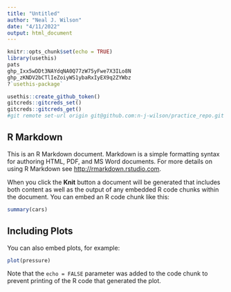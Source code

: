 ```yaml
---
title: "Untitled"
author: "Neal J. Wilson"
date: "4/11/2022"
output: html_document
---
```


```r
knitr::opts_chunk$set(echo = TRUE)
library(usethis)
pats
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
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
?`usethis-package`

usethis::create_github_token()
gitcreds::gitcreds_set()
gitcreds::gitcreds_get()
#git remote set-url origin git@github.com:n-j-wilson/practice_repo.git
```

## R Markdown

This is an R Markdown document. Markdown is a simple formatting syntax for authoring HTML, PDF, and MS Word documents. For more details on using R Markdown see <http://rmarkdown.rstudio.com>.

When you click the **Knit** button a document will be generated that includes both content as well as the output of any embedded R code chunks within the document. You can embed an R code chunk like this:

```r
summary(cars)
```

## Including Plots

You can also embed plots, for example:

```r
plot(pressure)
```

Note that the `echo = FALSE` parameter was added to the code chunk to prevent printing of the R code that generated the plot.
